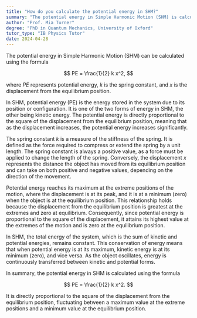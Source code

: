 ```yaml
---
title: "How do you calculate the potential energy in SHM?"
summary: "The potential energy in Simple Harmonic Motion (SHM) is calculated using the formula PE = 1/2 kx²."
author: "Prof. Mia Turner"
degree: "PhD in Quantum Mechanics, University of Oxford"
tutor_type: "IB Physics Tutor"
date: 2024-04-28
---
```


The potential energy in Simple Harmonic Motion (SHM) can be calculated using the formula 

$$
PE = \frac{1}{2} k x^2,
$$

where $PE$ represents potential energy, $k$ is the spring constant, and $x$ is the displacement from the equilibrium position.

In SHM, potential energy (PE) is the energy stored in the system due to its position or configuration. It is one of the two forms of energy in SHM, the other being kinetic energy. The potential energy is directly proportional to the square of the displacement from the equilibrium position, meaning that as the displacement increases, the potential energy increases significantly.

The spring constant $k$ is a measure of the stiffness of the spring. It is defined as the force required to compress or extend the spring by a unit length. The spring constant is always a positive value, as a force must be applied to change the length of the spring. Conversely, the displacement $x$ represents the distance the object has moved from its equilibrium position and can take on both positive and negative values, depending on the direction of the movement.

Potential energy reaches its maximum at the extreme positions of the motion, where the displacement is at its peak, and it is at a minimum (zero) when the object is at the equilibrium position. This relationship holds because the displacement from the equilibrium position is greatest at the extremes and zero at equilibrium. Consequently, since potential energy is proportional to the square of the displacement, it attains its highest value at the extremes of the motion and is zero at the equilibrium position.

In SHM, the total energy of the system, which is the sum of kinetic and potential energies, remains constant. This conservation of energy means that when potential energy is at its maximum, kinetic energy is at its minimum (zero), and vice versa. As the object oscillates, energy is continuously transferred between kinetic and potential forms.

In summary, the potential energy in SHM is calculated using the formula 

$$
PE = \frac{1}{2} k x^2.
$$ 

It is directly proportional to the square of the displacement from the equilibrium position, fluctuating between a maximum value at the extreme positions and a minimum value at the equilibrium position.
    